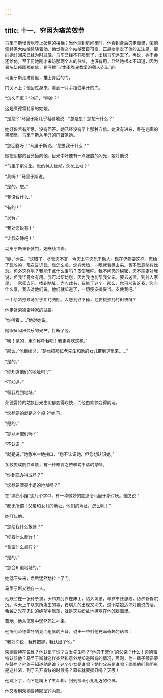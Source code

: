 ```yaml
---
---
---
```

title: 十一、穷困为痛苦效劳
---




马里于斯慢慢地登上破屋的楼梯；当他回到房间里时，他看到身后的走廊里，荣德雷特家大姑娘跟随着他。他觉得这个姑娘面目可憎，正是她拿走了他的五法郎，要向她讨回来已经为时过晚，马车已经不在那里了，出租马车远去了。再说，她不会还给他。至于问她刚才来访那两个人的住址，也没有用，显然她根本不知道，因为署名法邦图那封信，是写给“举步圣雅克教堂的善人先生”的。

马里于斯走进房里，推上身后的门。

门关不上；他回过身来，看到一只手挡住半开的门。

“怎么回事？”他问，“是谁？”

这是荣德雷特家的姑娘。

“是您？”马里于斯几乎粗暴地说，“总是您！您想干什么？”

她好像若有所思，没有回答。她已经没有早上那种自信。她没有进来，呆在走廊的黑暗里，马里于斯从半开的门瞥见她。

“您回答呀！”马里于斯说。“您要我干什么？”

她把阴郁的目光抬向他，目光中好像有一点朦胧的闪光，她对他说：

“马里于斯先生，您的神态忧郁，您怎么啦？”

“我吗！”马里于斯说。

“是的，您。”

“我没有什么。”

“有的！”

“没有。”

“我对您说有！”

“让我安静吧！”

马里于斯重新推门，她继续顶着。

“呃，”她说，“您错了。尽管您不富，今天上午您乐于助人。现在仍然要这样。您给了我吃的，现在告诉我，您怎么啦。您有忧愁，一眼就看得出来。我不愿意您有忧愁。何必这样呢？我能干点什么事吗？支使我吧。我不问您的秘密，您不需要对我说，但我毕竟会有用。我可以帮助您，因为我也能帮我父亲。要去送信，到别人家里，一家家去问，找到地址，为人效劳，我能干这个。那么，您可以告诉我，您有什么事，我去对他们说，他们就知道了，一切便安排妥当。支使我吧。”

一个想法掠过马里于斯的脑际。人感到往下掉，还要挑抓到的树枝吗？

他走近荣德雷特家的姑娘。

“你听着……”他对她说。

她眼里闪出快乐的光芒，打断了他。

“噢！是的，用你称呼我吧！我更喜欢这样。”

“那么，”他继续说，“是你把那位老先生和他的女儿带到这里来……”

“是的。”

“你知道他们的地址吗？”

“不知道。”

“替我找到地址。”

荣德雷特的姑娘目光由阴郁变得欢快，而他由欢快变得阴沉。

“您想要的就是这个吗？”她问。

“是的。”

“您认识他们吗？”

“不认识。”

“就是说，”她急冲冲地接口，“您不认识她，但您想认识她。”

多数变成阴性单数，有一种难言之苦和说不清的意味。

“你到底办得成吗？”

“您想要漂亮小姐的地址吗？”

在“漂亮小姐”这几个字中，有一种微妙的意思令马里于斯讨厌。他又说：

“都无所谓！父亲和女儿的地址。他们的地址，怎么呢！”

她盯住他。

“您给我什么报酬？”

“你要什么都行！”

“我要什么都行？”

“是的。”

“您会知道地址的。”

她低下头来，然后猛然地拉上了门。

马里于斯又独自一人。

他跌坐在一张椅子里，头和双肘靠在床上，陷入沉思，却抓不住思路，仿佛昏昏沉沉。今天上午以来所发生的事，安琪儿的出现又消失，这个姑娘适才对他说的话，希冀之光在无边的绝望中飘荡，就是这些纷乱地拥塞在他的脑海里。

蓦地，他从沉思中猛然回过神来。

他听到荣德雷特响亮而粗暴的声音，说出一些对他充满奇趣的话来：

“我对你说，我有把握，我认出了他。”

荣德雷特在说谁？他认出了谁？白发先生吗？“他的于絮尔”的父亲？什么！荣德雷特认识他？马里于斯就这样突然和意外地知道所有的情况，否则，他一辈子都要蒙在鼓中？他终于知道他是谁？这个少女是谁呢？她的父亲是谁呢？覆盖他们的阴影是这样浓，到了云开雾散的时候吗？幕布就要撕开吗？天哪！

他跳上了，而不是爬上了五斗柜，回到隔墙小孔附近的位置。

他又看到荣德雷特陋室的内部。